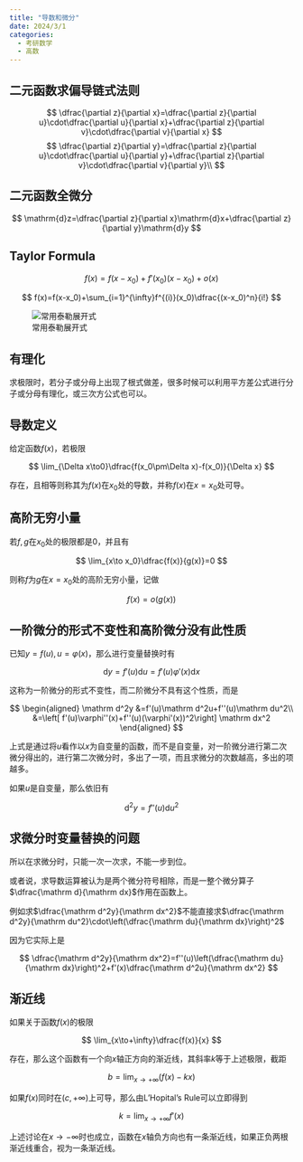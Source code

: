 ```yaml
---
title: "导数和微分"
date: 2024/3/1
categories:
  - 考研数学
  - 高数
---
```


## 二元函数求偏导链式法则

$$
\dfrac{\partial z}{\partial x}=\dfrac{\partial z}{\partial u}\cdot\dfrac{\partial u}{\partial x}+\dfrac{\partial z}{\partial v}\cdot\dfrac{\partial v}{\partial x}
$$
$$
\dfrac{\partial z}{\partial y}=\dfrac{\partial z}{\partial u}\cdot\dfrac{\partial u}{\partial y}+\dfrac{\partial z}{\partial v}\cdot\dfrac{\partial v}{\partial y}\\
$$

## 二元函数全微分

$$
\mathrm{d}z=\dfrac{\partial z}{\partial x}\mathrm{d}x+\dfrac{\partial z}{\partial y}\mathrm{d}y
$$

## Taylor Formula

$$
f(x)=f(x-x_0)+f'(x_0)(x-x_0)+o(x)
$$

$$
f(x)=f(x-x_0)+\sum_{i=1}^{\infty}f^{(i)}(x_0)\dfrac{(x-x_0)^n}{i!}
$$

![常用泰勒展开式](常用泰勒展开式1.png)

## 有理化

求极限时，若分子或分母上出现了根式做差，很多时候可以利用平方差公式进行分子或分母有理化，或三次方公式也可以。

## 导数定义

给定函数$f(x)$，若极限

$$
\lim_{\Delta x\to0}\dfrac{f(x_0\pm\Delta x)-f(x_0)}{\Delta x}
$$

存在，且相等则称其为$f(x)$在$x_0$处的导数，并称$f(x)$在$x=x_0$处可导。

## 高阶无穷小量

若$f,g$在$x_0$处的极限都是0，并且有

$$
\lim_{x\to x_0}\dfrac{f(x)}{g(x)}=0
$$

则称$f$为$g$在$x=x_0$处的高阶无穷小量，记做

$$
f(x)=o(g(x))
$$

## 一阶微分的形式不变性和高阶微分没有此性质

已知$y=f(u),u=\varphi(x)$，那么进行变量替换时有

$$
\mathrm dy=f'(u)\mathrm du=f'(u)\varphi'(x)\mathrm dx
$$

这称为一阶微分的形式不变性，而二阶微分不具有这个性质，而是

$$
\begin{aligned}
\mathrm d^2y
&=f'(u)\mathrm d^2u+f''(u)\mathrm du^2\\
&=\left[
f'(u)\varphi''(x)+f''(u)(\varphi'(x))^2\right]
\mathrm dx^2
\end{aligned}
$$

上式是通过将$u$看作以$x$为自变量的函数，而不是自变量，对一阶微分进行第二次微分得出的，进行第二次微分时，多出了一项，而且求微分的次数越高，多出的项越多。

如果$u$是自变量，那么依旧有

$$
\mathrm d^2y=f''(u)\mathrm du^2
$$

:::{.callout-note}
## 求微分时变量替换的问题
所以在求微分时，只能一次一次求，不能一步到位。

或者说，求导数运算被认为是两个微分符号相除，而是一整个微分算子$\dfrac{\mathrm d}{\mathrm dx}$作用在函数上。

例如求$\dfrac{\mathrm d^2y}{\mathrm dx^2}$不能直接求$\dfrac{\mathrm d^2y}{\mathrm du^2}\cdot\left(\dfrac{\mathrm du}{\mathrm dx}\right)^2$

因为它实际上是

$$
\dfrac{\mathrm d^2y}{\mathrm dx^2}=f''(u)\left(\dfrac{\mathrm du}{\mathrm dx}\right)^2+f'(x)\dfrac{\mathrm d^2u}{\mathrm dx^2}
$$
:::

## 渐近线

如果关于函数$f(x)$的极限

$$
\lim_{x\to+\infty}\dfrac{f(x)}{x}
$$

存在，那么这个函数有一个向$x$轴正方向的渐近线，其斜率$k$等于上述极限，截距

$$
b=\lim_{x\to+\infty}(f(x)-kx)
$$

:::{.callout-note}
如果$f(x)$同时在$(c,+\infty)$上可导，那么由L'Hopital's Rule可以立即得到

$$
k=\lim_{x\to+\infty}f'(x)
$$
:::

上述讨论在$x\to-\infty$时也成立，函数在$x$轴负方向也有一条渐近线，如果正负两根渐近线重合，视为一条渐近线。

